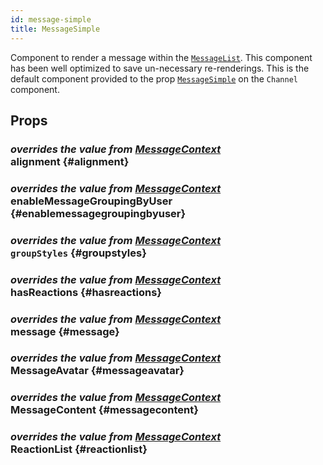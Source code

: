 ```yaml
---
id: message-simple
title: MessageSimple
---
```




Component to render a message within the [`MessageList`](./message_list.mdx). This component has been well optimized to save un-necessary re-renderings.
This is the default component provided to the prop [`MessageSimple`](../core-components/channel.mdx#messagesimple) on the `Channel` component.

## Props

### <div class="label description">_overrides the value from [MessageContext](../contexts/message_context.mdx#alignment)_</div> alignment \{#alignment}

<Alignment />

### <div class="label description">_overrides the value from [MessageContext](../contexts/message_context.mdx#enablemessagegroupingbyuser)_</div> enableMessageGroupingByUser \{#enablemessagegroupingbyuser}

<EnableMessageGroupingByUser />

### <div class="label description">_overrides the value from [MessageContext](../contexts/message_context.mdx#groupstyles)_</div> `groupStyles` \{#groupstyles}

<GroupStyles />

### <div class="label description">_overrides the value from [MessageContext](../contexts/message_context.mdx#hasreactions)_</div> hasReactions \{#hasreactions}

<HasReactions />

### <div class="label description">_overrides the value from [MessageContext](../contexts/message_context.mdx#message)_</div> message \{#message}

<MessageProp />

### <div class="label description">_overrides the value from [MessageContext](../contexts/message_context.mdx#messageavatar)_</div> MessageAvatar \{#messageavatar}

<MessageAvatar />

### <div class="label description">_overrides the value from [MessageContext](../contexts/message_context.mdx#messagecontent)_</div> MessageContent \{#messagecontent}

<MessageContent />

### <div class="label description">_overrides the value from [MessageContext](../contexts/message_context.mdx#reactionlist)_</div> ReactionList \{#reactionlist}

<ReactionList />
